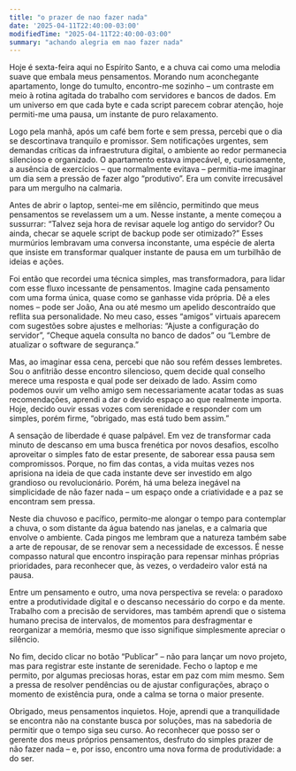 ```yaml
---
title: "o prazer de nao fazer nada"
date: '2025-04-11T22:40:00-03:00'
modifiedTime: "2025-04-11T22:40:00-03:00"
summary: "achando alegria em nao fazer nada"
---
```


Hoje é sexta-feira aqui no Espírito Santo, e a chuva cai como uma melodia suave que embala meus pensamentos. Morando num aconchegante apartamento, longe do tumulto, encontro-me sozinho – um contraste em meio à rotina agitada do trabalho com servidores e bancos de dados. Em um universo em que cada byte e cada script parecem cobrar atenção, hoje permiti-me uma pausa, um instante de puro relaxamento.

Logo pela manhã, após um café bem forte e sem pressa, percebi que o dia se descortinava tranquilo e promissor. Sem notificações urgentes, sem demandas críticas da infraestrutura digital, o ambiente ao redor permanecia silencioso e organizado. O apartamento estava impecável, e, curiosamente, a ausência de exercícios – que normalmente evitava – permitia-me imaginar um dia sem a pressão de fazer algo “produtivo”. Era um convite irrecusável para um mergulho na calmaria.

Antes de abrir o laptop, sentei-me em silêncio, permitindo que meus pensamentos se revelassem um a um. Nesse instante, a mente começou a sussurrar: “Talvez seja hora de revisar aquele log antigo do servidor? Ou ainda, checar se aquele script de backup pode ser otimizado?” Esses murmúrios lembravam uma conversa inconstante, uma espécie de alerta que insiste em transformar qualquer instante de pausa em um turbilhão de ideias e ações.

Foi então que recordei uma técnica simples, mas transformadora, para lidar com esse fluxo incessante de pensamentos. Imagine cada pensamento com uma forma única, quase como se ganhasse vida própria. Dê a eles nomes – pode ser João, Ana ou até mesmo um apelido descontraído que reflita sua personalidade. No meu caso, esses “amigos” virtuais aparecem com sugestões sobre ajustes e melhorias: “Ajuste a configuração do servidor”, “Cheque aquela consulta no banco de dados” ou “Lembre de atualizar o software de segurança.”

Mas, ao imaginar essa cena, percebi que não sou refém desses lembretes. Sou o anfitrião desse encontro silencioso, quem decide qual conselho merece uma resposta e qual pode ser deixado de lado. Assim como podemos ouvir um velho amigo sem necessariamente acatar todas as suas recomendações, aprendi a dar o devido espaço ao que realmente importa. Hoje, decido ouvir essas vozes com serenidade e responder com um simples, porém firme, “obrigado, mas está tudo bem assim.”

A sensação de liberdade é quase palpável. Em vez de transformar cada minuto de descanso em uma busca frenética por novos desafios, escolho aproveitar o simples fato de estar presente, de saborear essa pausa sem compromissos. Porque, no fim das contas, a vida muitas vezes nos aprisiona na ideia de que cada instante deve ser investido em algo grandioso ou revolucionário. Porém, há uma beleza inegável na simplicidade de não fazer nada – um espaço onde a criatividade e a paz se encontram sem pressa.

Neste dia chuvoso e pacífico, permito-me alongar o tempo para contemplar a chuva, o som distante da água batendo nas janelas, e a calmaria que envolve o ambiente. Cada pingos me lembram que a natureza também sabe a arte de repousar, de se renovar sem a necessidade de excessos. É nesse compasso natural que encontro inspiração para repensar minhas próprias prioridades, para reconhecer que, às vezes, o verdadeiro valor está na pausa.

Entre um pensamento e outro, uma nova perspectiva se revela: o paradoxo entre a produtividade digital e o descanso necessário do corpo e da mente. Trabalho com a precisão de servidores, mas também aprendi que o sistema humano precisa de intervalos, de momentos para desfragmentar e reorganizar a memória, mesmo que isso signifique simplesmente apreciar o silêncio.

No fim, decido clicar no botão “Publicar” – não para lançar um novo projeto, mas para registrar este instante de serenidade. Fecho o laptop e me permito, por algumas preciosas horas, estar em paz com mim mesmo. Sem a pressa de resolver pendências ou de ajustar configurações, abraço o momento de existência pura, onde a calma se torna o maior presente.

Obrigado, meus pensamentos inquietos. Hoje, aprendi que a tranquilidade se encontra não na constante busca por soluções, mas na sabedoria de permitir que o tempo siga seu curso. Ao reconhecer que posso ser o gerente dos meus próprios pensamentos, desfruto do simples prazer de não fazer nada – e, por isso, encontro uma nova forma de produtividade: a do ser.